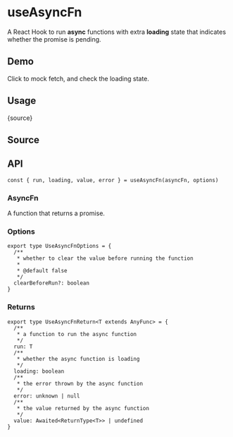 # useAsyncFn


<HooksType category="Utilities" />

A React Hook to run **async** functions with extra **loading** state that indicates whether the promise is pending.

## Demo

Click to mock fetch, and check the loading state.


<App />

## Usage


<RawCode>{source}</RawCode>

## Source


<Source />

## API

```tsx
const { run, loading, value, error } = useAsyncFn(asyncFn, options)
```

### AsyncFn

A function that returns a promise.

### Options

```tsx
export type UseAsyncFnOptions = {
  /**
   * whether to clear the value before running the function
   *
   * @default false
   */
  clearBeforeRun?: boolean
}
```

### Returns

```tsx
export type UseAsyncFnReturn<T extends AnyFunc> = {
  /**
   * a function to run the async function
   */
  run: T
  /**
   * whether the async function is loading
   */
  loading: boolean
  /**
   * the error thrown by the async function
   */
  error: unknown | null
  /**
   * the value returned by the async function
   */
  value: Awaited<ReturnType<T>> | undefined
}
```
